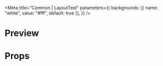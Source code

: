 

<Meta
  title="Common | LayoutTest"
  parameters={{
    backgrounds: [{ name: "white", value: "#fff", default: true }],
  }}
/>

# Preview

<Preview>
  <Story name="Layout">
    <LayoutTest />
  </Story>
</Preview>

# Props

<Props of={LayoutTest} />
